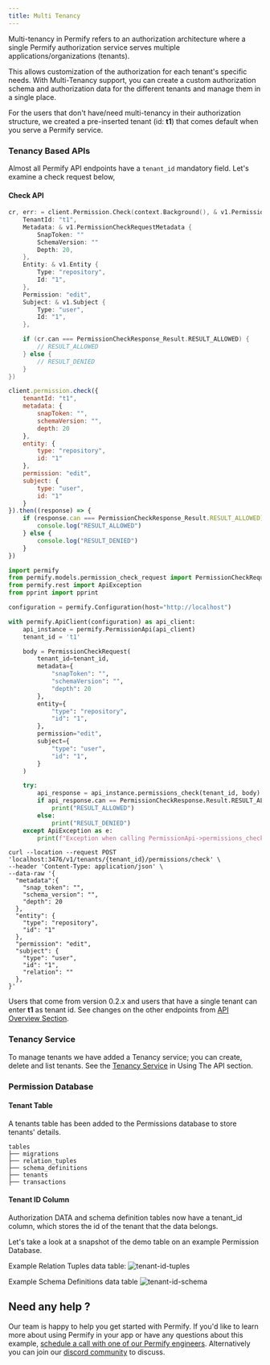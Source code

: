 ```yaml
---
title: Multi Tenancy
---
```


Multi-tenancy in Permify refers to an authorization architecture where a single Permify authorization service serves multiple applications/organizations (tenants).

This allows customization of the authorization for each tenant's specific needs. With Multi-Tenancy support, you can create a custom authorization schema and authorization data for the different tenants and manage them in a single place.

For the users that don't have/need multi-tenancy in their authorization structure, we created a pre-inserted tenant (id: **t1**) that comes default when you serve a Permify service.

### Tenancy Based APIs 

Almost all Permify API endpoints have a `‍tenant_id` mandatory field. Let's examine a check request below,

#### Check API

<Tabs>
<Tab title="Go">

```go
cr, err: = client.Permission.Check(context.Background(), & v1.PermissionCheckRequest {
    TenantId: "t1",
    Metadata: & v1.PermissionCheckRequestMetadata {
        SnapToken: ""
        SchemaVersion: ""
        Depth: 20,
    },
    Entity: & v1.Entity {
        Type: "repository",
        Id: "1",
    },
    Permission: "edit",
    Subject: & v1.Subject {
        Type: "user",
        Id: "1",
    },

    if (cr.can === PermissionCheckResponse_Result.RESULT_ALLOWED) {
        // RESULT_ALLOWED
    } else {
        // RESULT_DENIED
    }
})
```

</Tab>
<Tab title="Node">

```javascript
client.permission.check({
    tenantId: "t1", 
    metadata: {
        snapToken: "",
        schemaVersion: "",
        depth: 20
    },
    entity: {
        type: "repository",
        id: "1"
    },
    permission: "edit",
    subject: {
        type: "user",
        id: "1"
    }
}).then((response) => {
    if (response.can === PermissionCheckResponse_Result.RESULT_ALLOWED) {
        console.log("RESULT_ALLOWED")
    } else {
        console.log("RESULT_DENIED")
    }
})
```

</Tab>
<Tab title="Python">

```python
import permify
from permify.models.permission_check_request import PermissionCheckRequest
from permify.rest import ApiException
from pprint import pprint

configuration = permify.Configuration(host="http://localhost")

with permify.ApiClient(configuration) as api_client:
    api_instance = permify.PermissionApi(api_client)
    tenant_id = 't1'

    body = PermissionCheckRequest(
        tenant_id=tenant_id,
        metadata={
            "snapToken": "",
            "schemaVersion": "",
            "depth": 20
        },
        entity={
            "type": "repository",
            "id": "1",
        },
        permission="edit",
        subject={
            "type": "user",
            "id": "1",
        }
    )

    try:
        api_response = api_instance.permissions_check(tenant_id, body)
        if api_response.can == PermissionCheckResponse.Result.RESULT_ALLOWED:
            print("RESULT_ALLOWED")
        else:
            print("RESULT_DENIED")
    except ApiException as e:
        print(f"Exception when calling PermissionApi->permissions_check: {e}")
```

</Tab>
<Tab title="cURL">

```curl
curl --location --request POST 'localhost:3476/v1/tenants/{tenant_id}/permissions/check' \
--header 'Content-Type: application/json' \
--data-raw '{
  "metadata":{
    "snap_token": "",
    "schema_version": "",
    "depth": 20
  },
  "entity": {
    "type": "repository",
    "id": "1"
  },
  "permission": "edit",
  "subject": {
    "type": "user",
    "id": "1",
    "relation": ""
  },
}'
```
</Tab>
</Tabs>

Users that come from version 0.2.x and users that have a single tenant can enter **t1** as tenant id. See changes on the other endpoints from [API Overview Section](../getting-started/enforcement).

### Tenancy Service

To manage tenants we have added a Tenancy service; you can create, delete and list tenants. See the [Tenancy Service](../../api-reference/tenancy/create-tenant) in Using The API section.

### Permission Database 

#### Tenant Table 

A tenants table has been added to the Permissions database to store tenants' details. 

```
tables
├── migrations       
├── relation_tuples   
├── schema_definitions   
├── tenants   
├── transactions   
```

#### Tenant ID Column

Authorization DATA and schema definition tables now have a tenant_id column, which stores the id of the tenant that the data belongs.

Let's take a look at a snapshot of the demo table on an example Permission Database.

Example Relation Tuples data table:
![tenant-id-tuples](https://user-images.githubusercontent.com/34595361/214724165-a3775756-0649-4869-b994-d837fadd271d.png)

Example Schema Definitions data table
![tenant-id-schema](https://user-images.githubusercontent.com/34595361/214724727-01eadad3-720c-4c10-a88d-6ee293ecf4a8.png)

## Need any help ?

Our team is happy to help you get started with Permify. If you'd like to learn more about using Permify in your app or have any questions about this example, [schedule a call with one of our Permify engineers](https://calendly.com/d/5hk-8db-vh2/call-with-an-expert). Alternatively you can join our [discord community](https://discord.com/invite/MJbUjwskdH) to discuss.
